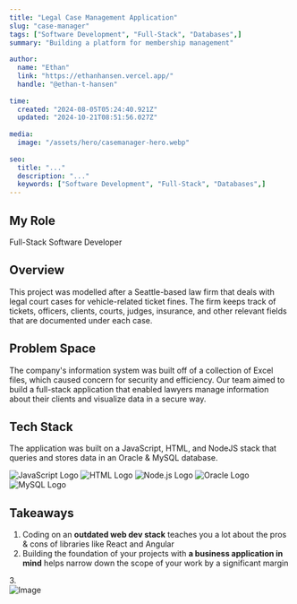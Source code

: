 ```yaml
---
title: "Legal Case Management Application"
slug: "case-manager"
tags: ["Software Development", "Full-Stack", "Databases",]
summary: "Building a platform for membership management"
 
author:
  name: "Ethan"
  link: "https://ethanhansen.vercel.app/"
  handle: "@ethan-t-hansen"
 
time:
  created: "2024-08-05T05:24:40.921Z"
  updated: "2024-10-21T08:51:56.027Z"
 
media:
  image: "/assets/hero/casemanager-hero.webp"
 
seo:
  title: "..."
  description: "..."
  keywords: ["Software Development", "Full-Stack", "Databases",]
---
```


## My Role
Full-Stack Software Developer

## Overview

This project was modelled after a Seattle-based law firm that deals with legal court cases for vehicle-related ticket fines. The firm keeps track of tickets, officers, clients, courts, judges, insurance, and other relevant fields that are documented under each case.

## Problem Space

The company's information system was built off of a collection of Excel files, which caused concern for security and efficiency. Our team aimed to build a full-stack application that enabled lawyers manage information about their clients and visualize data in a secure way.

## Tech Stack

The application was built on a JavaScript, HTML, and NodeJS stack that queries and stores data in an Oracle & MySQL database.

<div className="flex flex-wrap gap-8 border-none my-8">
  <img src='/assets/logos/js-logo.svg' alt='JavaScript Logo' className="w-16" />
  <img src='/assets/logos/html-logo.svg' alt='HTML Logo' className="w-16"/>
  <img src='/assets/logos/node-logo.svg' alt='Node.js Logo' className="w-16"/>
  <img src='/assets/logos/oracle-logo.svg' alt='Oracle Logo' className="w-32"/>
  <img src='/assets/logos/mysql-logo.svg' alt='MySQL Logo' className="w-24 mb-6"/>
</div>

## Takeaways

1. Coding on an **outdated web dev stack** teaches you a lot about the pros & cons of libraries like React and Angular
2. Building the foundation of your projects with **a business application in mind** helps narrow down the scope of your work by a significant margin

<div className='flex flex-row'>
  3. 
  <div className="mt-4">
    <Image
      src="/assets/misc-images/sql-comic.png"
      alt="Image"
      width={300}
      height={300}
      className='inline'
    />
  </div>
</div>
